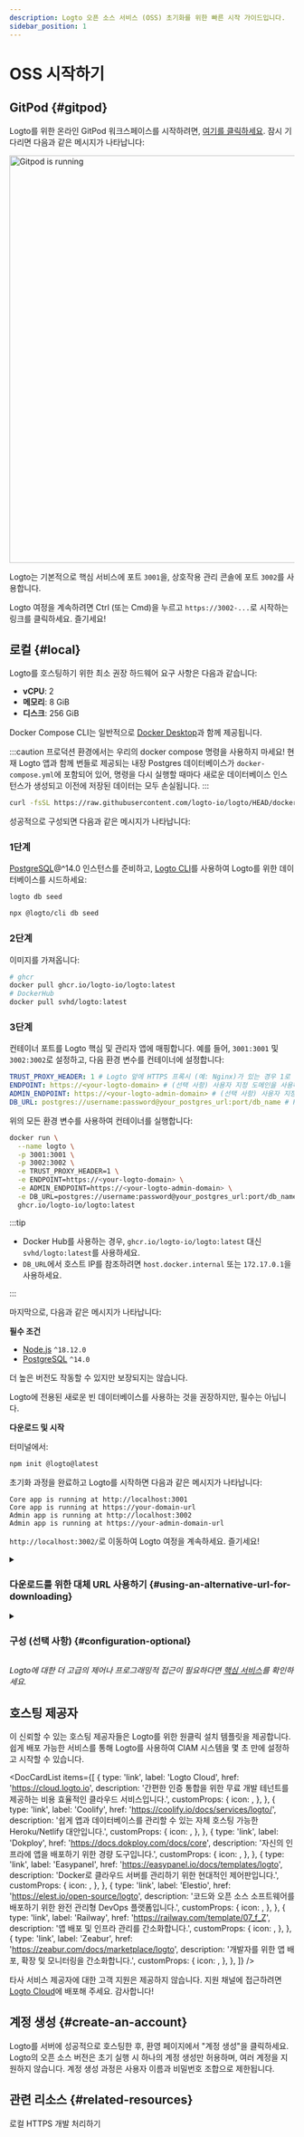```yaml
---
description: Logto 오픈 소스 서비스 (OSS) 초기화를 위한 빠른 시작 가이드입니다.
sidebar_position: 1
---
```



# OSS 시작하기

## GitPod \{#gitpod}

Logto를 위한 온라인 GitPod 워크스페이스를 시작하려면, <a href="https://gitpod.io/#https://github.com/logto-io/demo" target="_blank" rel="noopener">여기를 클릭하세요</a>. 잠시 기다리면 다음과 같은 메시지가 나타납니다:

<p>
  <img
    src="/img/assets/gitpod-running.png"
    alt="Gitpod is running"
    width="720px"
    style={{ borderRadius: '4px' }}
  />
</p>

Logto는 기본적으로 핵심 서비스에 포트 `3001`을, 상호작용 관리 콘솔에 포트 `3002`를 사용합니다.

Logto 여정을 계속하려면 Ctrl (또는 Cmd)을 누르고 `https://3002-...`로 시작하는 링크를 클릭하세요. 즐기세요!

## 로컬 \{#local}

Logto를 호스팅하기 위한 최소 권장 하드웨어 요구 사항은 다음과 같습니다:

- **vCPU**: 2
- **메모리**: 8 GiB
- **디스크**: 256 GiB

<Tabs>

<TabItem value="docker-compose" label="Docker Compose">

Docker Compose CLI는 일반적으로 [Docker Desktop](https://www.docker.com/products/docker-desktop)과 함께 제공됩니다.

:::caution
프로덕션 환경에서는 우리의 docker compose 명령을 사용하지 마세요! 현재 Logto 앱과 함께 번들로 제공되는 내장 Postgres 데이터베이스가 `docker-compose.yml`에 포함되어 있어, 명령을 다시 실행할 때마다 새로운 데이터베이스 인스턴스가 생성되고 이전에 저장된 데이터는 모두 손실됩니다.
:::

```bash
curl -fsSL https://raw.githubusercontent.com/logto-io/logto/HEAD/docker-compose.yml | docker compose -p logto -f - up
```

성공적으로 구성되면 다음과 같은 메시지가 나타납니다:

</TabItem>

<TabItem value="docker" label="Docker">

<h3>1단계</h3>

[PostgreSQL](https://www.postgresql.org/)@^14.0 인스턴스를 준비하고, [Logto CLI](/logto-oss/using-cli)를 사용하여 Logto를 위한 데이터베이스를 시드하세요:

<Tabs groupId="cmd">

  <TabItem value="cli" label="CLI">

```bash
logto db seed
```

  </TabItem>
  <TabItem value="npx" label="npx">

```bash
npx @logto/cli db seed
```

  </TabItem>

</Tabs>

<h3>2단계</h3>

이미지를 가져옵니다:

```bash
# ghcr
docker pull ghcr.io/logto-io/logto:latest
# DockerHub
docker pull svhd/logto:latest
```

<h3>3단계</h3>

컨테이너 포트를 Logto 핵심 및 관리자 앱에 매핑합니다. 예를 들어, `3001:3001` 및 `3002:3002`로 설정하고, 다음 환경 변수를 컨테이너에 설정합니다:

```yml
TRUST_PROXY_HEADER: 1 # Logto 앞에 HTTPS 프록시 (예: Nginx)가 있는 경우 1로 설정
ENDPOINT: https://<your-logto-domain> # (선택 사항) 사용자 지정 도메인을 사용하는 경우 Logto 엔드포인트 URL로 대체
ADMIN_ENDPOINT: https://<your-logto-admin-domain> # (선택 사항) 사용자 지정 도메인을 사용하는 경우 Logto 관리자 URL로 대체
DB_URL: postgres://username:password@your_postgres_url:port/db_name # Postgres DSN으로 대체
```

위의 모든 환경 변수를 사용하여 컨테이너를 실행합니다:

```bash
docker run \
  --name logto \
  -p 3001:3001 \
  -p 3002:3002 \
  -e TRUST_PROXY_HEADER=1 \
  -e ENDPOINT=https://<your-logto-domain> \
  -e ADMIN_ENDPOINT=https://<your-logto-admin-domain> \
  -e DB_URL=postgres://username:password@your_postgres_url:port/db_name \
  ghcr.io/logto-io/logto:latest
```

:::tip

- Docker Hub를 사용하는 경우, `ghcr.io/logto-io/logto:latest` 대신 `svhd/logto:latest`를 사용하세요.
- `DB_URL`에서 호스트 IP를 참조하려면 `host.docker.internal` 또는 `172.17.0.1`을 사용하세요.

:::

마지막으로, 다음과 같은 메시지가 나타납니다:

</TabItem>

<TabItem value="npm" label="npm-init">

**필수 조건**

- [Node.js](https://nodejs.org/) `^18.12.0`
- [PostgreSQL](https://postgresql.org/) `^14.0`

더 높은 버전도 작동할 수 있지만 보장되지는 않습니다.

Logto에 전용된 새로운 빈 데이터베이스를 사용하는 것을 권장하지만, 필수는 아닙니다.

**다운로드 및 시작**

터미널에서:

```bash
npm init @logto@latest
```

초기화 과정을 완료하고 Logto를 시작하면 다음과 같은 메시지가 나타납니다:

</TabItem>

</Tabs>

```text
Core app is running at http://localhost:3001
Core app is running at https://your-domain-url
Admin app is running at http://localhost:3002
Admin app is running at https://your-admin-domain-url
```

`http://localhost:3002/`로 이동하여 Logto 여정을 계속하세요. 즐기세요!

<details>

<summary>

### 다운로드를 위한 대체 URL 사용하기 \{#using-an-alternative-url-for-downloading}

</summary>

Logto zip 파일의 URL을 지정하려면 `--download-url` 옵션을 사용하세요. 예를 들어:

```
npm init @logto@latest -- --download-url=https://github.com/logto-io/logto/releases/download/v1.2.2/logto.tar.gz
```

NPM이 인수를 전달하도록 하기 위해 추가 `--`가 필요합니다.

</details>

<details>

<summary>

### 구성 (선택 사항) \{#configuration-optional}

</summary>

Logto는 환경 변수를 사용하여 구성하며, `.env` 파일 지원도 제공합니다. 자세한 사용법과 전체 변수 목록은 [구성](/concepts/core-service/configuration)을 참조하세요.

</details>

_Logto에 대한 더 고급의 제어나 프로그래밍적 접근이 필요하다면 [핵심 서비스](/concepts/core-service)를 확인하세요._

## 호스팅 제공자

이 신뢰할 수 있는 호스팅 제공자들은 Logto를 위한 원클릭 설치 템플릿을 제공합니다. 쉽게 배포 가능한 서비스를 통해 Logto를 사용하여 CIAM 시스템을 몇 초 만에 설정하고 시작할 수 있습니다.

<DocCardList
  items={[
    {
      type: 'link',
      label: 'Logto Cloud',
      href: 'https://cloud.logto.io',
      description:
        '간편한 인증 통합을 위한 무료 개발 테넌트를 제공하는 비용 효율적인 클라우드 서비스입니다.',
      customProps: {
        icon: <LogtoIcon />,
      },
    },
    {
      type: 'link',
      label: 'Coolify',
      href: 'https://coolify.io/docs/services/logto/',
      description:
        '쉽게 앱과 데이터베이스를 관리할 수 있는 자체 호스팅 가능한 Heroku/Netlify 대안입니다.',
      customProps: {
        icon: <CoolifyIcon />,
      },
    },
    {
      type: 'link',
      label: 'Dokploy',
      href: 'https://docs.dokploy.com/docs/core',
      description: '자신의 인프라에 앱을 배포하기 위한 경량 도구입니다.',
      customProps: {
        icon: <DokployIcon />,
      },
    },
    {
      type: 'link',
      label: 'Easypanel',
      href: 'https://easypanel.io/docs/templates/logto',
      description: 'Docker로 클라우드 서버를 관리하기 위한 현대적인 제어판입니다.',
      customProps: {
        icon: <EasypanelIcon />,
      },
    },
    {
      type: 'link',
      label: 'Elestio',
      href: 'https://elest.io/open-source/logto',
      description: '코드와 오픈 소스 소프트웨어를 배포하기 위한 완전 관리형 DevOps 플랫폼입니다.',
      customProps: {
        icon: <ElestioIcon />,
      },
    },
    {
      type: 'link',
      label: 'Railway',
      href: 'https://railway.com/template/07_f_Z',
      description: '앱 배포 및 인프라 관리를 간소화합니다.',
      customProps: {
        icon: <RailwayIcon />,
      },
    },
    {
      type: 'link',
      label: 'Zeabur',
      href: 'https://zeabur.com/docs/marketplace/logto',
      description: '개발자를 위한 앱 배포, 확장 및 모니터링을 간소화합니다.',
      customProps: {
        icon: <ZeaburIcon />,
      },
    },
  ]}
/>

타사 서비스 제공자에 대한 고객 지원은 제공하지 않습니다. 지원 채널에 접근하려면 [Logto Cloud](https://cloud.logto.io)에 배포해 주세요. 감사합니다!

## 계정 생성 \{#create-an-account}

Logto를 서버에 성공적으로 호스팅한 후, 환영 페이지에서 "계정 생성"을 클릭하세요. Logto의 오픈 소스 버전은 초기 실행 시 하나의 계정 생성만 허용하며, 여러 계정을 지원하지 않습니다. 계정 생성 과정은 사용자 이름과 비밀번호 조합으로 제한됩니다.

## 관련 리소스 \{#related-resources}

<Url href="https://blog.logto.io/local-https">로컬 HTTPS 개발 처리하기</Url>

